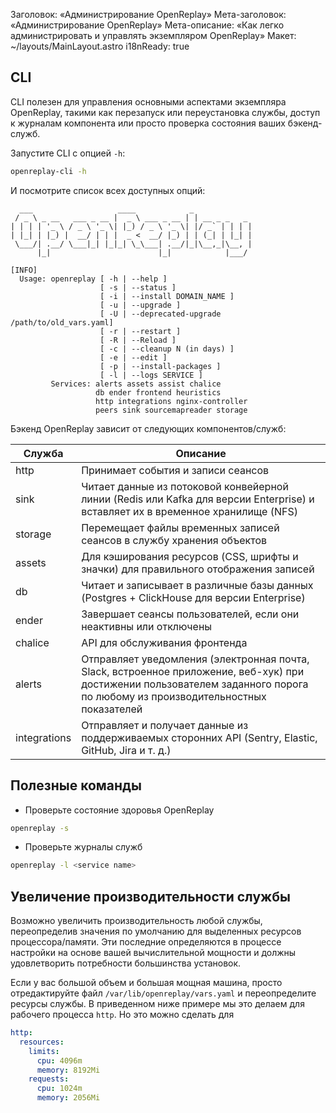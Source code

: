 Заголовок: «Администрирование OpenReplay»
Мета-заголовок: «Администрирование OpenReplay»
Мета-описание: «Как легко администрировать и управлять экземпляром OpenReplay»
Макет: ~/layouts/MainLayout.astro
i18nReady: true

## CLI

CLI полезен для управления основными аспектами экземпляра OpenReplay, такими как перезапуск или переустановка службы, доступ к журналам компонента или просто проверка состояния ваших бэкенд-служб.

Запустите CLI с опцией `-h`:


```bash
openreplay-cli -h
```


И посмотрите список всех доступных опций:


```shellsession
  ___                   ____            _
 / _ \ _ __   ___ _ __ |  _ \ ___ _ __ | | __ _ _   _
| | | | '_ \ / _ \ '_ \| |_) / _ \ '_ \| |/ _` | | | |
| |_| | |_) |  __/ | | |  _ <  __/ |_) | | (_| | |_| |
 \___/| .__/ \___|_| |_|_| \_\___| .__/|_|\__,_|\__, |
      |_|                        |_|            |___/

[INFO]
  Usage: openreplay [ -h | --help ]
                    [ -s | --status ]
                    [ -i | --install DOMAIN_NAME ]
                    [ -u | --upgrade ]
                    [ -U | --deprecated-upgrade /path/to/old_vars.yaml]
                    [ -r | --restart ]
                    [ -R | --Reload ]
                    [ -c | --cleanup N (in days) ]
                    [ -e | --edit ]
                    [ -p | --install-packages ]
                    [ -l | --logs SERVICE ]
         Services: alerts assets assist chalice
                   db ender frontend heuristics
                   http integrations nginx-controller
                   peers sink sourcemapreader storage
```


Бэкенд OpenReplay зависит от следующих компонентов/служб:

| Служба | Описание |
|---------|-------------|
| http | Принимает события и записи сеансов |
| sink | Читает данные из потоковой конвейерной линии (Redis или Kafka для версии Enterprise) и вставляет их в временное хранилище (NFS) |
| storage | Перемещает файлы временных записей сеансов в службу хранения объектов |
| assets | Для кэширования ресурсов (CSS, шрифты и значки) для правильного отображения записей |
| db | Читает и записывает в различные базы данных (Postgres + ClickHouse для версии Enterprise) |
| ender | Завершает сеансы пользователей, если они неактивны или отключены |
| chalice | API для обслуживания фронтенда |
| alerts | Отправляет уведомления (электронная почта, Slack, встроенное приложение, веб-хук) при достижении пользователем заданного порога по любому из производительностных показателей |
| integrations | Отправляет и получает данные из поддерживаемых сторонних API (Sentry, Elastic, GitHub, Jira и т. д.) |

## Полезные команды

- Проверьте состояние здоровья OpenReplay


```sh
openreplay -s
```


- Проверьте журналы служб


```sh
openreplay -l <service name>
```


## Увеличение производительности службы

Возможно увеличить производительность любой службы, переопределив значения по умолчанию для выделенных ресурсов процессора/памяти. Эти последние определяются в процессе настройки на основе вашей вычислительной мощности и должны удовлетворить потребности большинства установок.

Если у вас большой объем и большая мощная машина, просто отредактируйте файл `/var/lib/openreplay/vars.yaml` и переопределите ресурсы службы. В приведенном ниже примере мы это делаем для рабочего процесса `http`. Но это можно сделать для
```yaml
http:
  resources:
    limits:
      cpu: 4096m
      memory: 8192Mi
    requests:
      cpu: 1024m
      memory: 2056Mi
```
